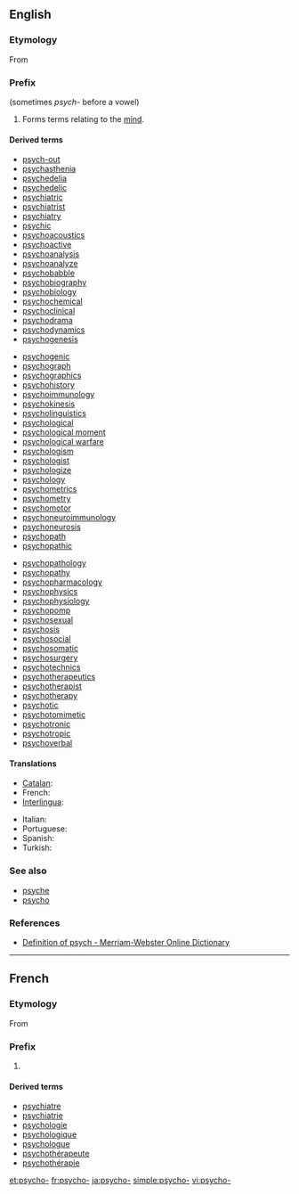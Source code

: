 {{also|psycho}}
==English==

===Etymology===
From {{etyl|grc}} {{term|ψυχή||tr=psychē|lang=grc|soul|sc=polytonic}}

===Prefix===
{{infl|en|prefix|sort=psycho}} (sometimes ''psych-'' before a vowel)

# Forms terms relating to the [[mind]].

====Derived terms====
{{top3}}
* [[psych-out]]
* [[psychasthenia]]
* [[psychedelia]]
* [[psychedelic]]
* [[psychiatric]]
* [[psychiatrist]]
* [[psychiatry]]
* [[psychic]]
* [[psychoacoustics]]
* [[psychoactive]]
* [[psychoanalysis]]
* [[psychoanalyze]]
* [[psychobabble]]
* [[psychobiography]]
* [[psychobiology]]
* [[psychochemical]]
* [[psychoclinical]]
* [[psychodrama]]
* [[psychodynamics]]
* [[psychogenesis]]
{{mid3}}
* [[psychogenic]]
* [[psychograph]]
* [[psychographics]]
* [[psychohistory]]
* [[psychoimmunology]]
* [[psychokinesis]]
* [[psycholinguistics]]
* [[psychological]]
* [[psychological moment]]
* [[psychological warfare]]
* [[psychologism]]
* [[psychologist]]
* [[psychologize]]
* [[psychology]]
* [[psychometrics]]
* [[psychometry]]
* [[psychomotor]]
* [[psychoneuroimmunology]]
* [[psychoneurosis]]
* [[psychopath]]
* [[psychopathic]]
{{mid3}}
* [[psychopathology]]
* [[psychopathy]]
* [[psychopharmacology]]
* [[psychophysics]]
* [[psychophysiology]]
* [[psychopomp]]
* [[psychosexual]]
* [[psychosis]]
* [[psychosocial]]
* [[psychosomatic]]
* [[psychosurgery]]
* [[psychotechnics]]
* [[psychotherapeutics]]
* [[psychotherapist]]
* [[psychotherapy]]
* [[psychotic]]
* [[psychotomimetic]]
* [[psychotronic]]
* [[psychotropic]]
* [[psychoverbal]]
{{bottom}}

====Translations====
{{trans-top|relating to the mind}}
* [[Catalan]]: {{t|ca|psico-}}
* French: {{t+|fr|psycho-}}
* [[Interlingua]]: {{t-|ia|psycho-|xs=Interlingua}}
{{trans-mid}}
* Italian: {{t+|it|psico-}}
* Portuguese: {{t+|pt|psico-}}
* Spanish: {{t|es|psico-}}
* Turkish: {{t|tr|psiko-}}
{{trans-bottom}}

===See also===
* [[psyche]]
* [[psycho]]

===References===
* [http://m-w.com/dictionary/psych- Definition of psych - Merriam-Webster Online Dictionary]

----

==French==

===Etymology===
From {{etyl|grc|fr}} {{term|ψυχή||tr=psychē|lang=grc|soul|sc=polytonic}}

===Prefix===
{{infl|fr|prefix|sort=psycho}}

# {{l|en|psycho-}}

====Derived terms====
{{der-top|psycho-}}
* [[psychiatre]]
* [[psychiatrie]]
* [[psychologie]]
* [[psychologique]]
* [[psychologue]]
* [[psychothérapeute]]
* [[psychothérapie]]
{{der-bottom}}

[[et:psycho-]]
[[fr:psycho-]]
[[ja:psycho-]]
[[simple:psycho-]]
[[vi:psycho-]]